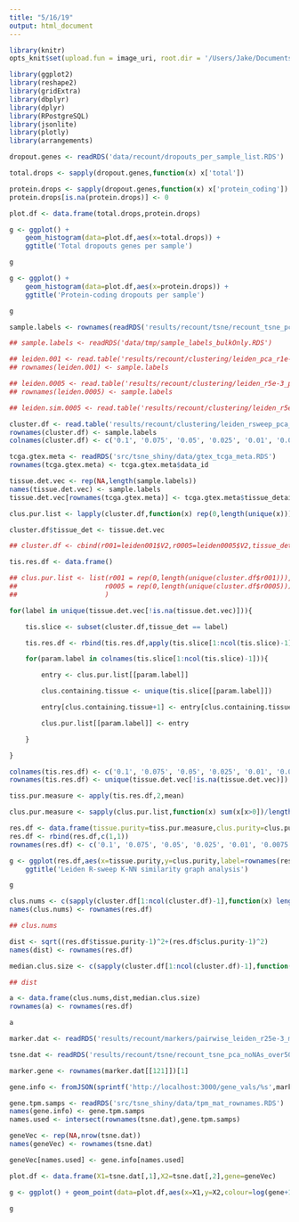 ```yaml
---
title: "5/16/19"
output: html_document
---
```


```r

library(knitr)
opts_knit$set(upload.fun = image_uri, root.dir = '/Users/Jake/Documents/Projects/Mercator/')

library(ggplot2)
library(reshape2)
library(gridExtra)
library(dbplyr)
library(dplyr)
library(RPostgreSQL)
library(jsonlite)
library(plotly)
library(arrangements)

```

```r

dropout.genes <- readRDS('data/recount/dropouts_per_sample_list.RDS')

total.drops <- sapply(dropout.genes,function(x) x['total'])

protein.drops <- sapply(dropout.genes,function(x) x['protein_coding'])
protein.drops[is.na(protein.drops)] <- 0

plot.df <- data.frame(total.drops,protein.drops)

g <- ggplot() +
    geom_histogram(data=plot.df,aes(x=total.drops)) + 
    ggtitle('Total dropouts genes per sample')

g

```

```r

g <- ggplot() +
    geom_histogram(data=plot.df,aes(x=protein.drops)) +
    ggtitle('Protein-coding dropouts per sample')

g

```

```r

sample.labels <- rownames(readRDS('results/recount/tsne/recount_tsne_pca_noNAs_over50_bulkOnly_p40.RDS'))

## sample.labels <- readRDS('data/tmp/sample_labels_bulkOnly.RDS')

## leiden.001 <- read.table('results/recount/clustering/leiden_pca_r1e-2_over50_bulkOnly_k40_graph.tsv',sep='\t')
## rownames(leiden.001) <- sample.labels

## leiden.0005 <- read.table('results/recount/clustering/leiden_r5e-3_pca_over50_bulkOnly_k40_graph.tsv',sep='\t')
## rownames(leiden.0005) <- sample.labels

## leiden.sim.0005 <- read.table('results/recount/clustering/leiden_r5e-3_pca_over50_bulkOnly_k40_sim.tsv',sep='\t')

cluster.df <- read.table('results/recount/clustering/leiden_rsweep_pca_over50_bulkOnly_k40_sim.tsv',sep='\t',row.names=1)
rownames(cluster.df) <- sample.labels
colnames(cluster.df) <- c('0.1', '0.075', '0.05', '0.025', '0.01', '0.0075', '0.005', '0.0025', '0.001', '0.00075', '0.0005', '0.00025', '0.00001')

tcga.gtex.meta <- readRDS('src/tsne_shiny/data/gtex_tcga_meta.RDS')
rownames(tcga.gtex.meta) <- tcga.gtex.meta$data_id

tissue.det.vec <- rep(NA,length(sample.labels))
names(tissue.det.vec) <- sample.labels
tissue.det.vec[rownames(tcga.gtex.meta)] <- tcga.gtex.meta$tissue_detail

clus.pur.list <- lapply(cluster.df,function(x) rep(0,length(unique(x))))

cluster.df$tissue_det <- tissue.det.vec

## cluster.df <- cbind(r001=leiden001$V2,r0005=leiden0005$V2,tissue_det=tissue.det.vec)

tis.res.df <- data.frame()

## clus.pur.list <- list(r001 = rep(0,length(unique(cluster.df$r001))),
##                      r0005 = rep(0,length(unique(cluster.df$r0005)))
##                      )

for(label in unique(tissue.det.vec[!is.na(tissue.det.vec)])){

    tis.slice <- subset(cluster.df,tissue_det == label)

    tis.res.df <- rbind(tis.res.df,apply(tis.slice[1:ncol(tis.slice)-1],2,function(x) length(table(x))))

    for(param.label in colnames(tis.slice[1:ncol(tis.slice)-1])){

        entry <- clus.pur.list[[param.label]]

        clus.containing.tissue <- unique(tis.slice[[param.label]])

        entry[clus.containing.tissue+1] <- entry[clus.containing.tissue+1]+1

        clus.pur.list[[param.label]] <- entry

    }

}

colnames(tis.res.df) <- c('0.1', '0.075', '0.05', '0.025', '0.01', '0.0075', '0.005', '0.0025', '0.001', '0.00075', '0.0005', '0.00025', '0.00001')
rownames(tis.res.df) <- unique(tissue.det.vec[!is.na(tissue.det.vec)])

tiss.pur.measure <- apply(tis.res.df,2,mean)

clus.pur.measure <- sapply(clus.pur.list,function(x) sum(x[x>0])/length(x[x>0]))

res.df <- data.frame(tissue.purity=tiss.pur.measure,clus.purity=clus.pur.measure)
res.df <- rbind(res.df,c(1,1))
rownames(res.df) <- c('0.1', '0.075', '0.05', '0.025', '0.01', '0.0075', '0.005', '0.0025', '0.001', '0.00075', '0.0005', '0.00025', '0.00001','gold')

g <- ggplot(res.df,aes(x=tissue.purity,y=clus.purity,label=rownames(res.df))) + geom_point(shape=15,colour='white',size=6) + geom_text() +
    ggtitle('Leiden R-sweep K-NN similarity graph analysis')

g

clus.nums <- c(sapply(cluster.df[1:ncol(cluster.df)-1],function(x) length(unique(x))),1)
names(clus.nums) <- rownames(res.df)

## clus.nums

dist <- sqrt((res.df$tissue.purity-1)^2+(res.df$clus.purity-1)^2)
names(dist) <- rownames(res.df)

median.clus.size <- c(sapply(cluster.df[1:ncol(cluster.df)-1],function(x) median(table(x))),1)

## dist

a <- data.frame(clus.nums,dist,median.clus.size)
rownames(a) <- rownames(res.df)

a

```


```r

marker.dat <- readRDS('results/recount/markers/pairwise_leiden_r25e-3_marker_list_filtered.RDS')

tsne.dat <- readRDS('results/recount/tsne/recount_tsne_pca_noNAs_over50_bulkOnly_p40.RDS')

marker.gene <- rownames(marker.dat[[121]])[1]

gene.info <- fromJSON(sprintf('http://localhost:3000/gene_vals/%s',marker.gene))

gene.tpm.samps <- readRDS('src/tsne_shiny/data/tpm_mat_rownames.RDS')
names(gene.info) <- gene.tpm.samps
names.used <- intersect(rownames(tsne.dat),gene.tpm.samps)

geneVec <- rep(NA,nrow(tsne.dat))
names(geneVec) <- rownames(tsne.dat)

geneVec[names.used] <- gene.info[names.used]

plot.df <- data.frame(X1=tsne.dat[,1],X2=tsne.dat[,2],gene=geneVec)

g <- ggplot() + geom_point(data=plot.df,aes(x=X1,y=X2,colour=log(gene+1)))

g

```
